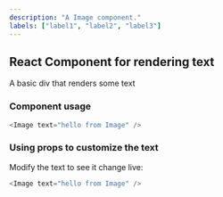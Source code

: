 ```yaml
---
description: "A Image component."
labels: ["label1", "label2", "label3"]
---
```



## React Component for rendering text

A basic div that renders some text

### Component usage

```js
<Image text="hello from Image" />
```

### Using props to customize the text

Modify the text to see it change live:

```js live
<Image text="hello from Image" />
```
